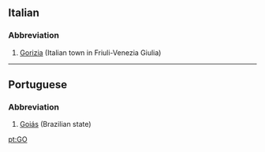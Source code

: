 ==Italian==
===Abbreviation===
#[[Gorizia]] (Italian town in Friuli-Venezia Giulia)

----
==Portuguese==
===Abbreviation===
#[[Goiás]] (Brazilian state)

[[pt:GO]]